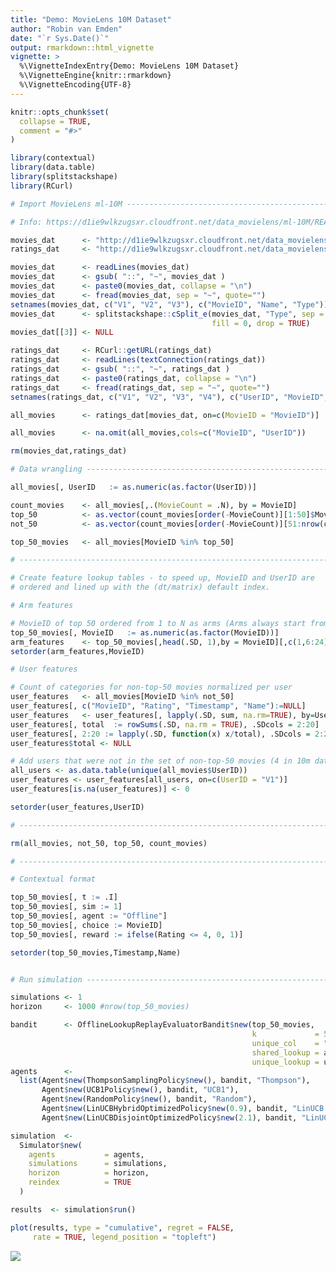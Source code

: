 ```yaml
---
title: "Demo: MovieLens 10M Dataset"
author: "Robin van Emden"
date: "`r Sys.Date()`"
output: rmarkdown::html_vignette
vignette: >
  %\VignetteIndexEntry{Demo: MovieLens 10M Dataset}
  %\VignetteEngine{knitr::rmarkdown}
  %\VignetteEncoding{UTF-8}
---
```


```r
knitr::opts_chunk$set(
  collapse = TRUE,
  comment = "#>"
)
```

```r
library(contextual)
library(data.table)
library(splitstackshape)
library(RCurl)

# Import MovieLens ml-10M ------------------------------------------------------------------------

# Info: https://d1ie9wlkzugsxr.cloudfront.net/data_movielens/ml-10M/README.html

movies_dat      <- "http://d1ie9wlkzugsxr.cloudfront.net/data_movielens/ml-10M/movies.dat"
ratings_dat     <- "http://d1ie9wlkzugsxr.cloudfront.net/data_movielens/ml-10M/ratings.dat"

movies_dat      <- readLines(movies_dat)
movies_dat      <- gsub( "::", "~", movies_dat )
movies_dat      <- paste0(movies_dat, collapse = "\n")
movies_dat      <- fread(movies_dat, sep = "~", quote="")
setnames(movies_dat, c("V1", "V2", "V3"), c("MovieID", "Name", "Type"))
movies_dat      <- splitstackshape::cSplit_e(movies_dat, "Type", sep = "|", type = "character",
                                             fill = 0, drop = TRUE)
movies_dat[[3]] <- NULL

ratings_dat     <- RCurl::getURL(ratings_dat)
ratings_dat     <- readLines(textConnection(ratings_dat))
ratings_dat     <- gsub( "::", "~", ratings_dat )
ratings_dat     <- paste0(ratings_dat, collapse = "\n")
ratings_dat     <- fread(ratings_dat, sep = "~", quote="")
setnames(ratings_dat, c("V1", "V2", "V3", "V4"), c("UserID", "MovieID", "Rating", "Timestamp"))

all_movies      <- ratings_dat[movies_dat, on=c(MovieID = "MovieID")]

all_movies      <- na.omit(all_movies,cols=c("MovieID", "UserID"))

rm(movies_dat,ratings_dat)

# Data wrangling --------------------------------------------------------------------------------

all_movies[, UserID   := as.numeric(as.factor(UserID))]

count_movies    <- all_movies[,.(MovieCount = .N), by = MovieID]
top_50          <- as.vector(count_movies[order(-MovieCount)][1:50]$MovieID)
not_50          <- as.vector(count_movies[order(-MovieCount)][51:nrow(count_movies)]$MovieID)

top_50_movies   <- all_movies[MovieID %in% top_50]

# -----------------------------------------------------------------------------------------------

# Create feature lookup tables - to speed up, MovieID and UserID are
# ordered and lined up with the (dt/matrix) default index.

# Arm features

# MovieID of top 50 ordered from 1 to N as arms (Arms always start from 1)
top_50_movies[, MovieID   := as.numeric(as.factor(MovieID))]
arm_features    <- top_50_movies[,head(.SD, 1),by = MovieID][,c(1,6:24)]
setorder(arm_features,MovieID)

# User features

# Count of categories for non-top-50 movies normalized per user
user_features   <- all_movies[MovieID %in% not_50]
user_features[, c("MovieID", "Rating", "Timestamp", "Name"):=NULL]
user_features   <- user_features[, lapply(.SD, sum, na.rm=TRUE), by=UserID ]
user_features[, total  := rowSums(.SD, na.rm = TRUE), .SDcols = 2:20]
user_features[, 2:20 := lapply(.SD, function(x) x/total), .SDcols = 2:20]
user_features$total <- NULL

# Add users that were not in the set of non-top-50 movies (4 in 10m dataset)
all_users <- as.data.table(unique(all_movies$UserID))
user_features <- user_features[all_users, on=c(UserID = "V1")]
user_features[is.na(user_features)] <- 0

setorder(user_features,UserID)

# ----------------------------------------------------------------------------------------------

rm(all_movies, not_50, top_50, count_movies)

# ----------------------------------------------------------------------------------------------

# Contextual format

top_50_movies[, t := .I]
top_50_movies[, sim := 1]
top_50_movies[, agent := "Offline"]
top_50_movies[, choice := MovieID]
top_50_movies[, reward := ifelse(Rating <= 4, 0, 1)]

setorder(top_50_movies,Timestamp,Name)


# Run simulation --------------------------------------------------------------------------------

simulations <- 1
horizon     <- 1000 #nrow(top_50_movies)

bandit      <- OfflineLookupReplayEvaluatorBandit$new(top_50_movies,
                                                      k             = 50,
                                                      unique_col    = "UserID",
                                                      shared_lookup = arm_features,
                                                      unique_lookup = user_features)
agents      <-
  list(Agent$new(ThompsonSamplingPolicy$new(), bandit, "Thompson"),
       Agent$new(UCB1Policy$new(), bandit, "UCB1"),
       Agent$new(RandomPolicy$new(), bandit, "Random"),
       Agent$new(LinUCBHybridOptimizedPolicy$new(0.9), bandit, "LinUCB Hyb 0.9"),
       Agent$new(LinUCBDisjointOptimizedPolicy$new(2.1), bandit, "LinUCB Dis 2.1"))

simulation  <-
  Simulator$new(
    agents           = agents,
    simulations      = simulations,
    horizon          = horizon,
    reindex          = TRUE
  )

results  <- simulation$run()

plot(results, type = "cumulative", regret = FALSE,
     rate = TRUE, legend_position = "topleft")

```

![](ml10m.png)
